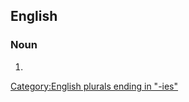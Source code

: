 ==English==

===Noun===
{{head|en|noun form}}

# {{plural of|en|grand jury}}

[[Category:English plurals ending in "-ies"]]